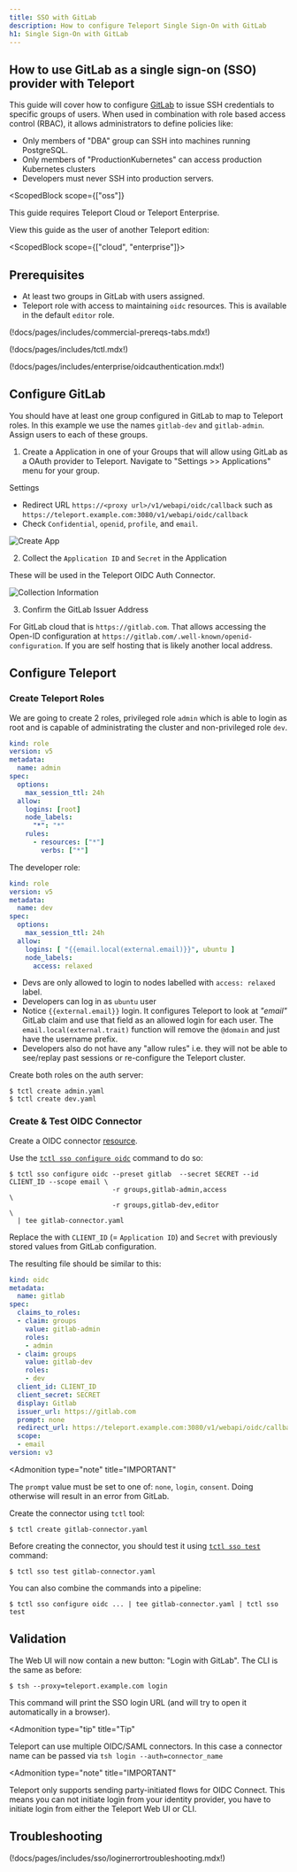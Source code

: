 ```yaml
---
title: SSO with GitLab
description: How to configure Teleport Single Sign-On with GitLab
h1: Single Sign-On with GitLab
---
```


## How to use GitLab as a single sign-on (SSO) provider with Teleport

This guide will cover how to configure [GitLab](https://www.gitlab.com/) to issue
SSH credentials to specific groups of users. When used in combination with role
based access control (RBAC), it allows administrators to define policies
like:

- Only members of "DBA" group can SSH into machines running PostgreSQL.
- Only members of "ProductionKubernetes" can access production Kubernetes clusters
- Developers must never SSH into production servers.

<ScopedBlock
  scope={["oss"]}
>

  This guide requires Teleport Cloud or Teleport Enterprise.

  View this guide as the user of another Teleport edition:

  <TileSet>
  <Tile icon="cloud" title="Teleport Cloud" href="./gitlab.mdx/?scope=cloud">
  </Tile>
  <Tile icon="building" title="Teleport Enterprise" href="./gitlab.mdx/?scope=enterprise">
  </Tile>
  </TileSet>

</ScopedBlock>

<ScopedBlock scope={["cloud", "enterprise"]}>

## Prerequisites

- At least two groups in GitLab with users assigned.
- Teleport role with access to maintaining `oidc` resources.  This is available in the default `editor` role.

(!docs/pages/includes/commercial-prereqs-tabs.mdx!)

(!docs/pages/includes/tctl.mdx!)

(!docs/pages/includes/enterprise/oidcauthentication.mdx!)

## Configure GitLab

You should have at least one group configured in GitLab to map to Teleport roles. In this example we use the names `gitlab-dev` and `gitlab-admin`.  Assign users to each of these groups.

1. Create a Application in one of your Groups that will allow using GitLab as a OAuth provider to Teleport. Navigate to "Settings >> Applications" menu for your group.

Settings

- Redirect URL `https://<proxy url>/v1/webapi/oidc/callback` such as `https://teleport.example.com:3080/v1/webapi/oidc/callback`
- Check `Confidential`, `openid`, `profile`, and `email`.

![Create App](../../../img/sso/gitlab/gitlab-oidc-0.png)

2. Collect the `Application ID` and `Secret` in the Application

These will be used in the Teleport OIDC Auth Connector.

![Collection Information](../../../img/sso/gitlab/gitlab-oidc-1.png)

3. Confirm the GitLab Issuer Address

For GitLab cloud that is `https://gitlab.com`. That allows accessing the Open-ID configuration at `https://gitlab.com/.well-known/openid-configuration`.
If you are self hosting that is likely another local address.

## Configure Teleport

### Create Teleport Roles

We are going to create 2 roles, privileged role `admin` which is able to login as
root and is capable of administrating the cluster and non-privileged role `dev`.

```yaml
kind: role
version: v5
metadata:
  name: admin
spec:
  options:
    max_session_ttl: 24h
  allow:
    logins: [root]
    node_labels:
      "*": "*"
    rules:
      - resources: ["*"]
        verbs: ["*"]
```

The developer role:

```yaml
kind: role
version: v5
metadata:
  name: dev
spec:
  options:
    max_session_ttl: 24h
  allow:
    logins: [ "{{email.local(external.email)}}", ubuntu ]
    node_labels:
      access: relaxed
```

- Devs are only allowed to login to nodes labelled with `access: relaxed` label.
- Developers can log in as `ubuntu` user
- Notice `{{external.email}}` login. It configures Teleport to look at
  *"email"* GitLab claim and use that field as an allowed login for each user.  The `email.local(external.trait)` function will remove the `@domain` and just have the username prefix.
- Developers also do not have any "allow rules" i.e. they will not be able to
  see/replay past sessions or re-configure the Teleport cluster.

Create both roles on the auth server:

```bsh
$ tctl create admin.yaml
$ tctl create dev.yaml
```

### Create & Test OIDC Connector

Create a OIDC connector [resource](../../setup/reference/resources.mdx).

Use the [`tctl sso configure oidc`](../../setup/reference/cli.mdx#tctl-sso-configure-oidc) command to do so:

```bsh
$ tctl sso configure oidc --preset gitlab  --secret SECRET --id CLIENT_ID --scope email \
                          -r groups,gitlab-admin,access                                 \
                          -r groups,gitlab-dev,editor                                   \
  | tee gitlab-connector.yaml
```

Replace the with `CLIENT_ID` (= `Application ID`) and `Secret` with previously stored values from GitLab configuration.

The resulting file should be similar to this:

```yaml
kind: oidc
metadata:
  name: gitlab
spec:
  claims_to_roles:
  - claim: groups
    value: gitlab-admin
    roles:
    - admin
  - claim: groups
    value: gitlab-dev
    roles:
    - dev
  client_id: CLIENT_ID
  client_secret: SECRET
  display: Gitlab
  issuer_url: https://gitlab.com
  prompt: none
  redirect_url: https://teleport.example.com:3080/v1/webapi/oidc/callback
  scope:
  - email
version: v3
```

<Admonition
  type="note"
  title="IMPORTANT"
>
  The `prompt` value must be set to one of: `none`, `login`, `consent`. Doing otherwise will result in an error from GitLab.
</Admonition>

Create the connector using `tctl` tool:

```bsh
$ tctl create gitlab-connector.yaml
```

Before creating the connector, you should test it using [`tctl sso test`](../../setup/reference/cli.mdx#tctl-sso-test) command:

```bsh
$ tctl sso test gitlab-connector.yaml
```

You can also combine the commands into a pipeline:

```bsh
$ tctl sso configure oidc ... | tee gitlab-connector.yaml | tctl sso test
```

## Validation

The Web UI will now contain a new button: "Login with GitLab". The CLI is
the same as before:

```bsh
$ tsh --proxy=teleport.example.com login
```

This command will print the SSO login URL (and will try to open it
automatically in a browser).

<Admonition
  type="tip"
  title="Tip"
>
  Teleport can use multiple OIDC/SAML connectors. In this case a connector name
  can be passed via `tsh login --auth=connector_name`
</Admonition>

<Admonition
  type="note"
  title="IMPORTANT"
>
  Teleport only supports sending party-initiated flows for OIDC Connect. This
  means you can not initiate login from your identity provider, you have to
  initiate login from either the Teleport Web UI or CLI.
</Admonition>

## Troubleshooting

(!docs/pages/includes/sso/loginerrortroubleshooting.mdx!)

</ScopedBlock>